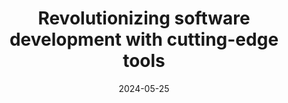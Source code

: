 ---
title: "Revolutionizing software development with cutting-edge tools"
summary: "Our latest engineering tools are designed to streamline workflows and boost productivity. Discover how these innovations are transforming the software development landscape."
date: "2024-05-25"
thumb_image: "https://picsum.photos/800/450?random=5"
cover_image: "https://picsum.photos/800/450?random=5"
skills:
  - Machine Learning
  - Regression
  - Jupyter Notebook
featured: false
layout: "PostLayout"
draft: true
---